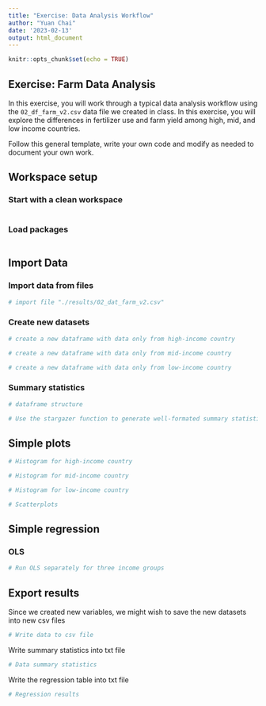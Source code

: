 ```yaml
---
title: "Exercise: Data Analysis Workflow"
author: "Yuan Chai"
date: '2023-02-13'
output: html_document
---
```


```r
knitr::opts_chunk$set(echo = TRUE)
```

## Exercise: Farm Data Analysis

In this exercise, you will work through a typical data analysis workflow using the `02_df_farm_v2.csv` data file we created in class. In this exercise, you will explore the differences in fertilizer use and farm yield among high, mid, and low income countries.

Follow this general template, write your own code and modify as needed to document your own work.

## Workspace setup

### Start with a clean workspace

```r

```

### Load packages

```r

```

## Import Data

### Import data from files

```r
# import file "./results/02_dat_farm_v2.csv"

```

### Create new datasets

```r
# create a new dataframe with data only from high-income country

# create a new dataframe with data only from mid-income country

# create a new dataframe with data only from low-income country

```

### Summary statistics

```r
# dataframe structure

```

```r
# Use the stargazer function to generate well-formated summary statistics

```

## Simple plots

```r
# Histogram for high-income country

# Histogram for mid-income country

# Histogram for low-income country

```

```r
# Scatterplots


```

## Simple regression

### OLS

```r
# Run OLS separately for three income groups

```

## Export results

Since we created new variables, we might wish to save the new datasets into new csv files

```r
# Write data to csv file

```

Write summary statistics into txt file

```r
# Data summary statistics

```

Write the regression table into txt file

```r
# Regression results

```
